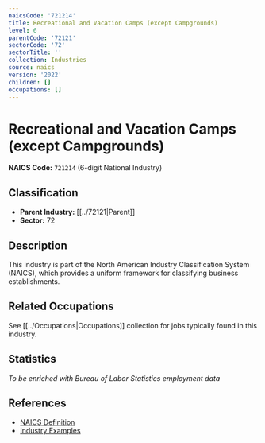 ```yaml
---
naicsCode: '721214'
title: Recreational and Vacation Camps (except Campgrounds)
level: 6
parentCode: '72121'
sectorCode: '72'
sectorTitle: ''
collection: Industries
source: naics
version: '2022'
children: []
occupations: []
---
```

# Recreational and Vacation Camps (except Campgrounds)

**NAICS Code:** `721214` (6-digit National Industry)

## Classification

- **Parent Industry:** [[../72121|Parent]]
- **Sector:** 72

## Description

This industry is part of the North American Industry Classification System (NAICS), which provides a uniform framework for classifying business establishments.

## Related Occupations

See [[../Occupations|Occupations]] collection for jobs typically found in this industry.

## Statistics

*To be enriched with Bureau of Labor Statistics employment data*

## References

- [NAICS Definition](https://www.census.gov/naics/)
- [Industry Examples](https://www.census.gov/naics/2022NAICS/)
